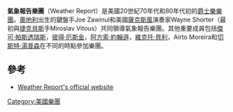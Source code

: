 {{Infobox musical artist <!-- See Wikipedia:WikiProject Musicians -->
| name                = 氣象報告樂團
| image               = Weather_Report_19810611_shinjuku_fn23.jpg
| caption             = 氣象報告樂團
| background          = group_or_band
| landscape           = yes
| alias               =
| origin              = [[美國|美國]][[紐約市|紐約市]]
| genre               = [[爵士樂|爵士樂]], [[搖滾樂|搖滾樂]], [[融合爵士樂|融合爵士樂]]
| years_active        = 1970–1986
| label               = [[Columbia_Records|Columbia]]
| associated_acts     = [[Jaco_Pastorius|Jaco Pastorius]], [[The_Zawinul_Syndicate|The Zawinul Syndicate]], Wayne Shorter Quartet, [[Joni_Mitchell|Joni Mitchell]]
| website             =
| current_members     =
| past_members        = Joe Zawinul<br />Wayne Shorter<br />Miroslav Vitouš<br />[[傑可·帕斯透瑞斯|傑可·帕斯透瑞斯]]
}}
'''氣象報告樂團'''（Weather Report）是美國20世紀70年代和80年代初的[[爵士樂|爵士樂]][[樂團|樂團]]。[[奧地利|奧地利]]出生的鍵盤手Joe Zawinul和美國[[薩克斯風|薩克斯風]]演奏家Wayne Shorter（最初與[[捷克|捷克]][[貝斯|貝斯]]手Miroslav Vitous）共同領導氣象報告樂團。其他重要成員包括[[傑可·帕斯透瑞斯|傑可·帕斯透瑞斯]]，[[彼得·厄斯金|彼得·厄斯金]]，[[阿方索·約翰遜|阿方索·約翰遜]]，[[維克托·貝利|維克托·貝利]]，Airto Moreira和[[切斯特·湯普森|切斯特·湯普森]]在不同的時點參加樂團。

== 參考 ==
{{Wikipedia books|Weather Report}}
{{Commons category|Weather Report|氣象報告樂團}}
* [http://www.weatherreportmusic.com Weather Report's official website] {{Wayback|url=http://www.weatherreportmusic.com/ |date=20200818074929 }}

{{Authority control}}
[[Category:美國樂團|Category:美國樂團]]